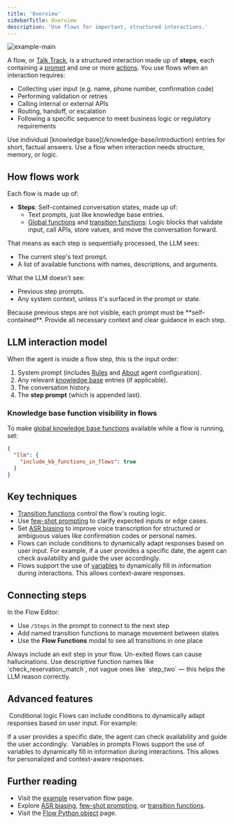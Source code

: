 ```yaml
---
title: 'Overview'
sidebarTitle: Overview
description: 'Use flows for important, structured interactions.'
---
```


![example-main](/images/flow-default-page.png)

A flow, or [Talk Track](/glossary/introduction#talk-tracks), is a structured interaction made up of **steps**, each containing a [prompt](/knowledge-base/introduction) and one or more [actions](/knowledge-base/how-to-setup-action/introduction). You use flows when an interaction requires:

- Collecting user input (e.g. name, phone number, confirmation code)
- Performing validation or retries
- Calling internal or external APIs
- Routing, handoff, or escalation
- Following a specific sequence to meet business logic or regulatory requirements

<Note>
Use individual [knowledge base](/knowledge-base/introduction) entries for short, factual answers. Use a flow when interaction needs structure, memory, or logic.
</Note>

## How flows work

Each flow is made up of:

- **Steps**: Self-contained conversation states, made up of:
  - Text prompts, just like knowledge base entries.
  - [Global functions](/function/introduction) and [transition functions](./transition-functions): Logic blocks that validate input, call APIs, store values, and move the conversation forward.

That means as each step is sequentially processed, the LLM sees:
- The current step's text prompt.
- A list of available functions with names, descriptions, and arguments.

What the LLM doesn't see:
- Previous step prompts.
- Any system context, unless it's surfaced in the prompt or state.

<Tip>
Because previous steps are not visible, each prompt must be **self-contained**. Provide all necessary context and clear guidance in each step.
</Tip>

## LLM interaction model

When the agent is inside a flow step, this is the input order:

1. System prompt (includes [Rules](/agent-settings/rules) and [About](/agent-settings/about) agent configuration).
2. Any relevant [knowledge base](/knowledge-base/introduction) entries (if applicable).
3. The conversation history.
4. The **step prompt** (which is appended last).

### Knowledge base function visibility in flows

To make [global knowledge base functions](/function/introduction) available while a flow is running, set:

```json
{
  "llm": {
    "include_kb_functions_in_flows": true
  }
}
```

## Key techniques

- [Transition functions](./transition-functions) control the flow's routing logic.
- Use [few-shot prompting](./few-shot-prompting) to clarify expected inputs or edge cases.
- Set [ASR biasing](./asr-biasing) to improve voice transcription for structured or ambiguous values like confirmation codes or personal names.
- Flows can include conditions to dynamically adapt responses based on user input. For example, if a user provides a specific date, the agent can check availability and guide the user accordingly.
- Flows support the use of [variables](/variant-management/introduction) to dynamically fill in information during interactions. This allows context-aware responses.

## Connecting steps

In the Flow Editor:

- Use `/Steps` in the prompt to connect to the next step
- Add named transition functions to manage movement between states
- Use the **Flow Functions** modal to see all transitions in one place

<Warning>
Always include an exit step in your flow. Un-exited flows can cause <Tooltip tip="Incorrect or misleading results.">hallucinations</Tooltip>.
</Warning>

<Note>
Use descriptive function names like `check_reservation_match`, not vague ones like `step_two` — this helps the LLM reason correctly.
</Note>


## Advanced features
​
Conditional logic
Flows can include conditions to dynamically adapt responses based on user input. For example:

If a user provides a specific date, the agent can check availability and guide the user accordingly.
​
Variables in prompts
Flows support the use of variables to dynamically fill in information during interactions. This allows for personalized and context-aware responses.

## Further reading

- Visit the [example](./example) reservation flow page.
- Explore [ASR biasing](./asr-biasing), [few-shot prompting](./few-shot-prompting), or [transition functions](./transition-functions).
- Visit the [Flow Python object](./object) page.